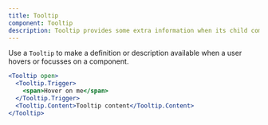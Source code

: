 ```yaml
---
title: Tooltip
component: Tooltip
description: Tooltip provides some extra information when its child component is hovered or focussed
---
```


Use a `Tooltip` to make a definition or description available when a user hovers or focusses on a component.

```jsx preview
<Tooltip open>
  <Tooltip.Trigger>
    <span>Hover on me</span>
  </Tooltip.Trigger>
  <Tooltip.Content>Tooltip content</Tooltip.Content>
</Tooltip>
```
